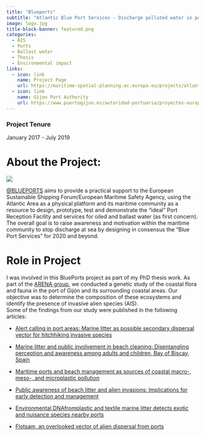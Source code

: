 ```yaml
---
title: "Blueports"
subtitle: "Atlantic Blue Port Services - Discharge polluted water in port, not at sea"
image: logo.jpg
title-block-banner: featured.png
categories:
  - AIS
  - Ports
  - Ballast water
  - Thesis
  - Environmental impact
links:
  - icon: link
    name: Project Page
    url: https://maritime-spatial-planning.ec.europa.eu/projects/atlantic-blue-port-services-discharge-polluted-water-port-not-sea
  - icon: link
    name: Gijon Port Authority
    url: https://www.puertogijon.es/autoridad-portuaria/proyectos-europeos/
---
```


### Project Tenure
January 2017 - July 2019


# About the Project:

![](logo.jpg){fig-align="center"}

[@BLUEPORTS](https://maritime-spatial-planning.ec.europa.eu/projects/atlantic-blue-port-services-discharge-polluted-water-port-not-sea) aims to provide a practical support to the European Sustainable Shipping Forum/European Maritime Safety Agency, using the Atlantic Area as a physical platform and its maritime community as a resource to design, prototype, test and demonstrate the “ideal” Port Reception Facility and services for oiled and ballast water (as first concern). The overall goal is to raise awareness and motivation within the maritime community to stop discharge at sea by designing in consensus the "Blue Port Services" for 2020 and beyond.

# Role in Project

I was involved in this BluePorts project as part of my PhD thesis work. As part of the [ARENA group](https://arena.grupos.uniovi.es/), we conducted a genetic study of the coastal flora and fauna in the port of Gijón and its surrounding coastal areas. Our objective was to determine the composition of these ecosystems and identify the presence of invasive alien species (AIS).  
Some of the findings from our study were published in the following articles:

  - [Alert calling in port areas: Marine litter as possible secondary dispersal vector for hitchhiking invasive species](https://doi.org/10.1016/j.jnc.2018.01.005)
  
  - [Marine litter and public involvement in beach cleaning: Disentangling perception and awareness among adults and children, Bay of Biscay, Spain](https://doi.org/10.1016/j.marpolbul.2019.02.034)
  
  - [Maritime ports and beach management as sources of coastal macro-, meso-, and microplastic pollution](https://doi.org/10.1007/s11356-021-12821-0)

  - [Public awareness of beach litter and alien invasions: Implications for early detection and management](https://doi.org/10.1016/j.ocecoaman.2022.106040)

  - [Environmental DNAfromplastic and textile marine litter detects exotic and nuisance species nearby ports](https://doi.org/10.1371/journal.pone.0228811)
  - [Flotsam, an overlooked vector of alien dispersal from ports](https://doi.org/10.1016/j.ecss.2022.107879)
  
